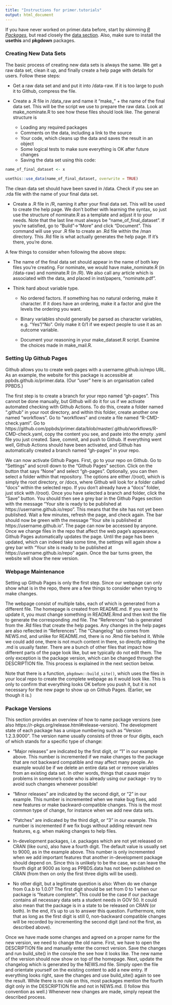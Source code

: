 ```yaml
---
title: "Instructions for primer.tutorials"
output: html_document
---
```


If you have never worked on primer.data before, start by skimming [*R Packages*](https://r-pkgs.org/), but read closely the [data section](https://r-pkgs.org/data.html). Also, make sure to install the **usethis** and **pkgdown** packages.


### Creating New Data Sets

The basic process of creating new data sets is always the same. We get a raw data set, clean it up, and finally create a help page with details for users. Follow these steps:

  * Get a raw data set and and put it into /data-raw. If it is too large to push
  it to Github, compress the file.

  * Create a .R file in /data_raw and name it "make_" + the name of the final
  data set. This will be the script we use to prepare the raw data. Look at
  make_nominate.R to see how these files should look like. The general structure
  is

    - Loading any required packages
    - Comments on the data, including a link to the source
    - Your code, which cleans up the data and saves the result in an object
    - Some logical tests to make sure everything is OK after future changes
    - Saving the data set using this code:
  
```r
name_of_final_dataset <- x

usethis::use_data(name_of_final_dataset, overwrite = TRUE)
```

  The clean data set should have been saved in /data. Check if you see an .rda
  file with the name of your final data set.

  * Create a .R file in /R, naming it after your final data set. This will be
  used to create the help page. We don't bother with learning the syntax, so
  just use the structure of nominate.R as a template and adjust it to your
  needs. Note that the last line must always be "name_of_final_dataset". If
  you're satisfied, go to "Build"->"More" and click "Document". This command
  will use your .R file to create an .Rd file within the /man directory. This
  .Rd file is what actually generates the help page. If it's there, you're done.


A few things to consider when following the above steps:

  * The name of the final data set should appear in the name of both key files
  you're creating. For nominate, we would have make_nominate.R (in /data-raw)
  and nominate.R (in /R). We also call any article which is associated with the
  data, and placed in inst/papers, "nominate.pdf".

  * Think hard about variable type. 

    - No ordered factors. If something has no natural ordering, make it character.
    If it does have an ordering, make it a factor and give the levels the ordering
    you want.
  
    - Binary variables should generally be parsed as character variables, e.g.
    "Yes"/"No". Only make it 0/1 if we expect people to use it as an outcome
    variable.
  
    - Document your reasoning in your make_dataset.R script. Examine the choices
    made in make_mail.R.




### Setting Up Github Pages

Github allows you to create web pages with a username.github.io/repo URL. As an example, the website for this package is accessible at ppbds.github.io/primer.data. (Our "user" here is an organisation called PPBDS.)

The first step is to create a branch for your repo named "gh-pages". This cannot be done manually, but Github will do it for us if we activate automated checking with Github Actions. To do this, create a folder named ".github" in your root directory, and within this folder, create another one named "workflows". Go to "workflows" and create a file named "R-CMD-check.yaml". Go to https://github.com/ppbds/primer.data/blob/master/.github/workflows/R-CMD-check.yaml, copy the content you see, and paste into the empty .yaml file you just created. Save, commit, and push to Github. If everything went well, Github Actions should have been activated, and Github has automatically created a branch named "gh-pages" in your repo.

We can now activate Github Pages. First, go to your repo on Github. Go to "Settings" and scroll down to the "Github Pages" section. Click on the button that says "None" and select "gh-pages". Optionally, you can then select a folder within that repository. The options are either /(root), which is simply the root directory, or /docs, where Github will look for a folder called "docs" within the selected repo. If you don't already have a "docs" folder, just stick with /(root). Once you have selected a branch and folder, click the "Save" button. You should then see a grey bar in the Github Pages section with the message "Your site is ready to be published at https://username.github.io/repo". This means that the site has not yet been published. Wait a few minutes, refresh the page, and check again. The bar should now be green with the message "Your site is published at https://username.github.io". The page can now be accessed by anyone. Once we change files in the repo that affect the web page's appearance, Github Pages automatically updates the page. Until the page has been updated, which can indeed take some time, the settings will again show a grey bar with "Your site is ready to be published at https://username.github.io/repo" again. Once the bar turns green, the website will show the new version.



### Webpage Maintenance

Setting up Github Pages is only the first step. Since our webpage can only show what is in the repo, there are a few things to consider when trying to make changes.

The webpage consist of multiple tabs, each of which is generated from a different file. The homepage is created from README.md. If you want to update it, you must change something in README.Rmd and then knit the file to generate the corresponding .md file. The "References" tab is generated from the .Rd files that create the help pages. Any changes in the help pages are also reflected in "References". The "Changelog" tab comes from NEWS.md, and unlike for README.md, there is no .Rmd file behind it. While we could add one, there is not much content in there, so directly editing the .md is usually faster. There are a bunch of other files that impact how different parts of the page look like, but we typically do not edit them. The only exception is the package version, which can be changed through the DESCRIPTION file. This process is explained in the next section below.

Note that there is a function, `pkgdown::build_site()`, which uses the files in your local repo to create the complete webpage as it would look like. This is only to confirm that everything looks OK before you push it, but it is not necessary for the new page to show up on Github Pages. (Earlier, we though it is.)



### Package Versions

This section provides an overview of how to name package versions (see also https://r-pkgs.org/release.html#release-version). The development state of each package has a unique numbering such as "Version 1.2.3.9000". The version name usually consists of three or four digits, each of which stands for a specific type of change:

  * "Major releases” are indicated by the first digit, or “1” in our example
  above. This number is incremented if we make changes to the package that are
  not backward compatible and may affect many people. An example would be if we
  delete an entire data set or remove variables from an existing data set. In
  other words, things that cause major problems in someone's code who is already
  using our package - try to avoid such changes whenever possible!

  * "Minor releases” are indicated by the second digit, or “2” in our example.
  This number is incremented when we make bug fixes, add new features or make
  backward-compatible changes. This is the most common type of change, for
  instance when we add new data sets.

  * "Patches” are indicated by the third digit, or “3” in our example. This
  number is incremented if we fix bugs without adding relevant new features,
  e.g. when making changes to help files.

  * In-development packages, i.e. packages which are not yet released on CRAN
  (like ours), also have a fourth digit. The default value is usually set to
  9000, as in the example above. This number is only incremented when we add
  important features that another in-development package should depend on. Since
  this is unlikely to be the case, we can leave the fourth digit at 9000 as long
  as PPBDS.data has not been published on CRAN (from then on only the first
  three digits will be used).

  * No other digit, but a legitimate question is also: When do we change from
  0.a.b to 1.0.0? The first digit should be set from 0 to 1 when our package is
  "feature complete". This could be the case if our package contains all
  necessary data sets a student needs in GOV 50. It could also mean that the
  package is in a state to be released on CRAN (or both). In the end, it's up to
  us to answer this question. Furthermore, note that as long as the first digit
  is still 0, non-backward compatible changes will be recorded by incrementing
  the second digit (and not the first, as described above).

Once we have made some changes and agreed on a proper name for the new version, we need to change the old name. First, we have to open the DESCRIPTION file and manually enter the correct version. Save the changes and run build_site() in the console the see how it looks like. The new name of the version should now show on top of the homepage. Next, update the changelog which is generated by the NEWS.md file. Simply open the file and orientate yourself on the existing content to add a new entry. If everything looks right, save the changes and use build_site() again to see the result. While there is no rule on this, most packages mention the fourth digit only in the DESCRIPTION file and not in NEWS.md. (I follow this convention as well.) Whenever new changes are made, simply repeat the described process.


